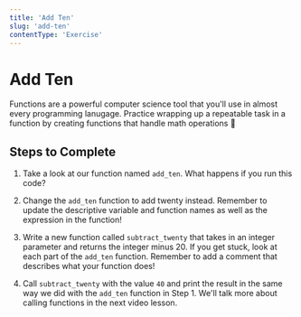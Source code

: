 ```yaml
---
title: 'Add Ten'
slug: 'add-ten'
contentType: 'Exercise'
---
```


# Add Ten

Functions are a powerful computer science tool that you'll use in almost every programming lanugage.
Practice wrapping up a repeatable task in a function by creating functions that handle math
operations :1234:

## Steps to Complete

1. Take a look at our function named `add_ten`. What happens if you run this code?

2. Change the `add_ten` function to add twenty instead. Remember to update the descriptive variable
   and function names as well as the expression in the function!

3. Write a new function called `subtract_twenty` that takes in an integer parameter and returns the
   integer minus 20. If you get stuck, look at each part of the `add_ten` function. Remember to add
   a comment that describes what your function does!

4. Call `subtract_twenty` with the value `40` and print the result in the same way we did with the
   `add_ten` function in Step 1. We'll talk more about calling functions in the next video lesson.

<Exercise contentSrc="@makeschool2/T4-AddTen" />
